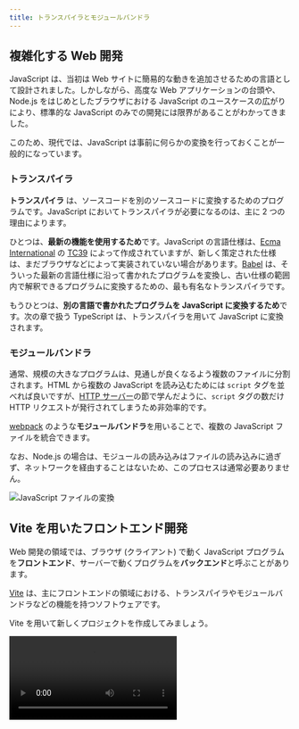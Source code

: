 ```yaml
---
title: トランスパイラとモジュールバンドラ
---
```



## 複雑化する Web 開発

JavaScript は、当初は Web サイトに簡易的な動きを追加させるための言語として設計されました。しかしながら、高度な Web アプリケーションの台頭や、Node.js をはじめとしたブラウザにおける JavaScript のユースケースの広がりにより、標準的な JavaScript のみでの開発には限界があることがわかってきました。

このため、現代では、JavaScript は事前に何らかの変換を行っておくことが一般的になっています。

### <Term type="transpile">トランスパイラ</Term>

<Term type="transpile">**トランスパイラ**</Term>
は、ソースコードを別のソースコードに変換するためのプログラムです。JavaScript においてトランスパイラが必要になるのは、主に
2 つの理由によります。

ひとつは、**最新の機能を使用するため**です。JavaScript の言語仕様は、[Ecma International](https://www.ecma-international.org/) の [TC39](https://tc39.es/) によって作成されていますが、新しく策定された仕様は、まだブラウザなどによって実装されていない場合があります。[Babel](https://babeljs.io/) は、そういった最新の言語仕様に沿って書かれたプログラムを変換し、古い仕様の範囲内で解釈できるプログラムに変換するための、最も有名な<Term type="transpile">トランスパイラ</Term>です。

もうひとつは、**別の言語で書かれたプログラムを JavaScript に変換するため**です。次の章で扱う TypeScript は、トランスパイラを用いて JavaScript に変換されます。

### <Term type="moduleBundler">モジュールバンドラ</Term>

通常、規模の大きなプログラムは、見通しが良くなるよう複数のファイルに分割されます。HTML から複数の JavaScript を読み込むためには `script` タグを並べれば良いですが、[HTTP サーバー](/docs/web-servers/server/)の節で学んだように、`script` タグの数だけ <Term type="httpRequestResponse">HTTP リクエスト</Term>が発行されてしまうため非効率的です。

[webpack](https://webpack.js.org) のような<Term type="moduleBundler">**モジュールバンドラ**</Term>を用いることで、複数の JavaScript ファイルを統合できます。

なお、Node.js の場合は、モジュールの読み込みはファイルの読み込みに過ぎず、ネットワークを経由することはないため、このプロセスは通常必要ありません。

![JavaScript ファイルの変換](./javascript-conversion.drawio.svg)

## Vite を用いたフロントエンド開発

Web 開発の領域では、ブラウザ (クライアント) で動く JavaScript プログラムを**フロントエンド**、サーバーで動くプログラムを**バックエンド**と呼ぶことがあります。

[Vite](https://vitejs.dev/) は、主にフロントエンドの領域における、<Term type="transpile">トランスパイラ</Term>や<Term type="moduleBundler">モジュールバンドラ</Term>などの機能を持つソフトウェアです。

Vite を用いて新しくプロジェクトを作成してみましょう。

<video src={getStartedWithViteVideo} controls />

詳細な手順は次のとおりです。

まずは、ターミナルでカレントディレクトリをプロジェクトフォルダを格納するディレクトリに移動し、

```shell
npm create vite@latest
```

を実行します。`Select a framework` と尋ねられるので、`Vanilla` を選択してください。その後、`Select a variant` と尋ねられるので、`JavaScript` を選択してください。

すると、`package.json` を含む新しいディレクトリがカレントディレクトリに作成されます。このディレクトリを VS Code で開きましょう。

続いて、作成された `package.json` をもとに npm から必要なパッケージをダウンロードするため、

```shell
npm install
```

を実行します。完了したら、

```shell
npm run dev
```

を実行してください。

Vite 内蔵のウェブサーバーが起動し、`http://localhost:5173/` でウェブサイトが表示されます。

## Vite の仕組み

Vite の挙動を理解するため、`Ctrl + C` で先ほど起動させたウェブサーバーを停止させ、`npm run build` コマンドを実行してみましょう。

```shell
$ npm run build

> vite@0.0.0 build
> vite build

vite v4.3.5 building for production...
✓ 7 modules transformed.
dist/index.html                      0.45 kB │ gzip: 0.30 kB
dist/assets/javascript-8dac5379.svg  1.00 kB │ gzip: 0.60 kB
dist/assets/index-48a8825f.css       1.24 kB │ gzip: 0.65 kB
dist/assets/index-44b5bae5.js        1.45 kB │ gzip: 0.75 kB
✓ built in 64ms
```

これにより、カレントディレクトリに `dist` ディレクトリが作成され、<Term type="transpile">トランスパイル</Term>と<Term type="moduleBundler">バンドル</Term>の結果が格納されます。

出力されたファイルを元のファイルと比較してみましょう。元の `index.html` や `main.js` が、変換された状態で出力されていることがわかります。ディレクトリごと [Netlify Drop](/docs/trial-session/deploy-application/) などにアップロードすれば使用可能になるでしょう。

<video src={buildVideo} controls />

:::tip[`npm run` コマンド]

`npm run` コマンドは、`package.json` の `scripts` プロパティに記載されたコマンドを実行します。開発によく使うコマンドを登録しておくことで、コマンドを打つ手間を削減できます。

`npm create vite@latest` が自動的に生成する `package.json` の `scripts` プロパティは、次のようになっていました。ここに記載されたコマンドでは、`npx` コマンドを用いたときのように、npm でインストールされたパッケージをそのまま実行できます。例えば、`npm run dev` コマンドを実行することで、`npx vite` に相当する処理が行われます。

```json title="package.json (一部抜粋)"
{
  "scripts": {
    "dev": "vite",
    "build": "vite build",
    "preview": "vite preview"
  }
}
```

:::

## npm のパッケージを Web ブラウザ上で利用する

npm のパッケージがブラウザ上での実行に対応している場合は、Vite をはじめとした<Term type="transpile">トランスパイラ</Term>や<Term type="moduleBundler">モジュールバンドラ</Term>により、ブラウザ向けの JavaScript に変換させられます。例として `date-fns` パッケージを使用してみましょう。

```javascript
import { format } from "date-fns";

document.getElementById("app").textContent = format(
  new Date("2022-01-10"),
  "yyyy年MM月dd日",
);
```

<ViewSource url={import.meta.url} path="_samples/run-npm-package-on-browsers" />

## フロントエンドとバックエンドの統合

Vite などのツールによって出力されたブラウザ上で動くアプリケーションと、Node.js をはじめとしたサーバー向けのアプリケーションを統合するためには、複数の手法が考えられます。

最も単純なアプローチは、ビルド時に統合することです。この方法のメリットは、本番環境にデプロイするのが簡単であることです。ディレクトリ構成は、例えば次のようになります。

```
app
├── client
│   ├── index.html
│   └── main.js
├── package.json
├── package-lock.json
└── server
    └── main.js
```

<ViewSource url={import.meta.url} path="_samples/fullstack-app" />

`npm run build` コマンドによって Vite がビルド結果を `/dist` に出力するようにしておきます。

```json title="/package.json"
{
  "scripts": {
    "start": "node server/main.js",
    "build": "vite build client --outDir ../dist"
  }
}
```

`express.static` により Vite が作成したディレクトリを指定すれば完成です。

```javascript title="server/main.js"
const express = require("express");
const app = express();

app.use(express.json());

// Vite によって出力されたディレクトリを配信する
app.use(express.static("dist"));

app.listen(3000);
```

## 課題

- [`chart.js`](https://www.npmjs.com/package/chart.js) を用いると、ブラウザ上に非常に美しいグラフを描画することができます。このパッケージを用いて、適当なデータをビジュアライズしてみましょう。

  <ViewSource url={import.meta.url} path="_samples/chartjs" noCodeSandbox />

- Vite を用いて作成した Web フロントエンドと、Node.js のバックエンドが協調して動作するアプリケーションを Render にデプロイしてみましょう。
